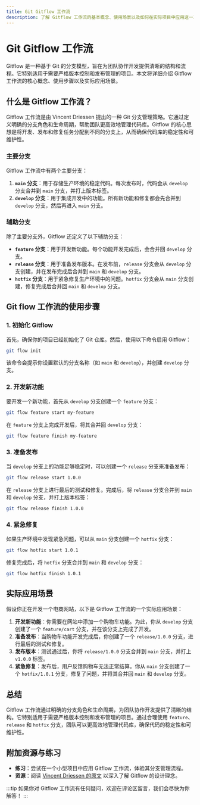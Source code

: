 ```yaml
---
title: Git Gitflow 工作流
description: 了解 Gitflow 工作流的基本概念、使用场景以及如何在实际项目中应用这一工作流。
---
```


# Git Gitflow 工作流

Gitflow 是一种基于 Git 的分支模型，旨在为团队协作开发提供清晰的结构和流程。它特别适用于需要严格版本控制和发布管理的项目。本文将详细介绍 Gitflow 工作流的核心概念、使用步骤以及实际应用场景。

## 什么是 Gitflow 工作流？

Gitflow 工作流是由 Vincent Driessen 提出的一种 Git 分支管理策略。它通过定义明确的分支角色和生命周期，帮助团队更高效地管理代码库。Gitflow 的核心思想是将开发、发布和修复任务分配到不同的分支上，从而确保代码库的稳定性和可维护性。

### 主要分支

Gitflow 工作流中有两个主要分支：

1. **`main` 分支**：用于存储生产环境的稳定代码。每次发布时，代码会从 `develop` 分支合并到 `main` 分支，并打上版本标签。
2. **`develop` 分支**：用于集成开发中的功能。所有新功能和修复都会先合并到 `develop` 分支，然后再进入 `main` 分支。

### 辅助分支

除了主要分支外，Gitflow 还定义了以下辅助分支：

- **`feature` 分支**：用于开发新功能。每个功能开发完成后，会合并回 `develop` 分支。
- **`release` 分支**：用于准备发布版本。在发布前，`release` 分支会从 `develop` 分支创建，并在发布完成后合并到 `main` 和 `develop` 分支。
- **`hotfix` 分支**：用于紧急修复生产环境中的问题。`hotfix` 分支会从 `main` 分支创建，修复完成后合并回 `main` 和 `develop` 分支。

## Git flow 工作流的使用步骤

### 1. 初始化 Gitflow

首先，确保你的项目已经初始化了 Git 仓库。然后，使用以下命令启用 Gitflow：

```bash
git flow init
```

该命令会提示你设置默认的分支名称（如 `main` 和 `develop`），并创建 `develop` 分支。

### 2. 开发新功能

要开发一个新功能，首先从 `develop` 分支创建一个 `feature` 分支：

```bash
git flow feature start my-feature
```

在 `feature` 分支上完成开发后，将其合并回 `develop` 分支：

```bash
git flow feature finish my-feature
```

### 3. 准备发布

当 `develop` 分支上的功能足够稳定时，可以创建一个 `release` 分支来准备发布：

```bash
git flow release start 1.0.0
```

在 `release` 分支上进行最后的测试和修复。完成后，将 `release` 分支合并到 `main` 和 `develop` 分支，并打上版本标签：

```bash
git flow release finish 1.0.0
```

### 4. 紧急修复

如果生产环境中发现紧急问题，可以从 `main` 分支创建一个 `hotfix` 分支：

```bash
git flow hotfix start 1.0.1
```

修复完成后，将 `hotfix` 分支合并到 `main` 和 `develop` 分支：

```bash
git flow hotfix finish 1.0.1
```

## 实际应用场景

假设你正在开发一个电商网站，以下是 Gitflow 工作流的一个实际应用场景：

1. **开发新功能**：你需要在网站中添加一个购物车功能。为此，你从 `develop` 分支创建了一个 `feature/cart` 分支，并在该分支上完成了开发。
2. **准备发布**：当购物车功能开发完成后，你创建了一个 `release/1.0.0` 分支，进行最后的测试和修复。
3. **发布版本**：测试通过后，你将 `release/1.0.0` 分支合并到 `main` 分支，并打上 `v1.0.0` 标签。
4. **紧急修复**：发布后，用户反馈购物车无法正常结算。你从 `main` 分支创建了一个 `hotfix/1.0.1` 分支，修复了问题，并将其合并回 `main` 和 `develop` 分支。

## 总结

Gitflow 工作流通过明确的分支角色和生命周期，为团队协作开发提供了清晰的结构。它特别适用于需要严格版本控制和发布管理的项目。通过合理使用 `feature`、`release` 和 `hotfix` 分支，团队可以更高效地管理代码库，确保代码的稳定性和可维护性。

## 附加资源与练习

- **练习**：尝试在一个小型项目中应用 Gitflow 工作流，体验其分支管理流程。
- **资源**：阅读 [Vincent Driessen 的原文](https://nvie.com/posts/a-successful-git-branching-model/) 以深入了解 Gitflow 的设计理念。

:::tip
如果你对 Gitflow 工作流有任何疑问，欢迎在评论区留言，我们会尽快为你解答！
:::